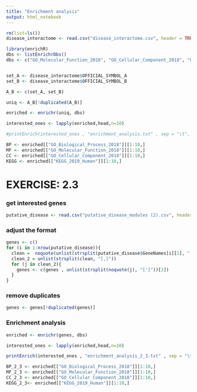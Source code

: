 ```yaml
---
title: "Enrichment analysis"
output: html_notebook
---
```


```r
rm(list=ls())
disease_interactome <- read.csv("disease_interactome.csv", header = TRUE, row.names = 1)
```

```r
library(enrichR)
dbs <- listEnrichrDbs()
dbs <- c("GO_Molecular_Function_2018", "GO_Cellular_Component_2018", "GO_Biological_Process_2018" ,"KEGG_2019_Human")


set_A <- disease_interactome$OFFICIAL_SYMBOL_A
set_B <- disease_interactome$OFFICIAL_SYMBOL_B

A_B <- c(set_A, set_B)

uniq <- A_B[!duplicated(A_B)]

enriched <- enrichr(uniq, dbs)

interested_ones <- lapply(enriched,head,n=10)

#printEnrich(interested_ones , "enrichment_analysis.txt" , sep = "\t", columns = c(1:8))

BP <- enriched[["GO_Biological_Process_2018"]][1:10,]
MF <- enriched[["GO_Molecular_Function_2018"]][1:10,]
CC <- enriched[["GO_Cellular_Component_2018"]][1:10,]
KEGG <- enriched[["KEGG_2019_Human"]][1:10,]

```


# EXERCISE:  2.3

### get interested genes
```r
putative_disease <- read.csv("putative_disease_modules (2).csv", header = TRUE, row.names = 1)
```


### adjust the format
```r
genes <- c()
for (i in 1:nrow(putative_disease)){
  clean =  noquote(unlist(strsplit(putative_disease$GeneNames[i][1], "[{}]"))[2])
  clean_2 = unlist(strsplit(clean, "[,]"))
  for (j in clean_2){
    genes <- c(genes , unlist(strsplit(noquote(j), "[']"))[2])
  }
}

```


### remove duplicates
```r
genes <- genes[!duplicated(genes)]
```

### Enrichment analysis 
```r
enriched <- enrichr(genes, dbs)

interested_ones <- lapply(enriched,head,n=10)

printEnrich(interested_ones , "enrichment_analysis_2_3.txt" , sep = "\t", columns = c(1:8))

BP_2_3 <- enriched[["GO_Biological_Process_2018"]][1:10,]
MF_2_3 <- enriched[["GO_Molecular_Function_2018"]][1:10,]
CC_2_3 <- enriched[["GO_Cellular_Component_2018"]][1:10,]
KEGG_2_3<- enriched[["KEGG_2019_Human"]][1:10,]
```
